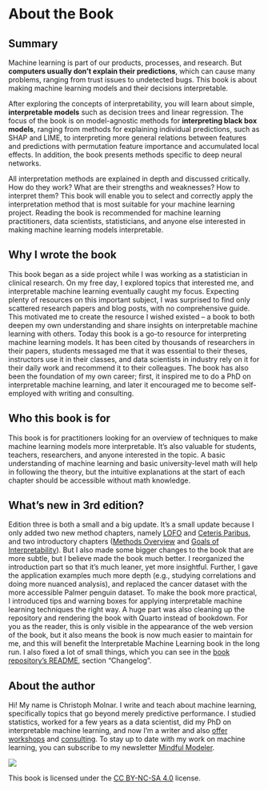 # About the Book {-}

## Summary

Machine learning is part of our products, processes, and research.
But **computers usually don't explain their predictions**, which can cause many problems, ranging from trust issues to undetected bugs.
This book is about making machine learning models and their decisions interpretable.

After exploring the concepts of interpretability, you will learn about simple, **interpretable models** such as decision trees and linear regression.
The focus of the book is on model-agnostic methods for **interpreting black box models**, ranging from methods for explaining individual predictions, such as SHAP and LIME, to interpreting more general relations between features and predictions with permutation feature importance and accumulated local effects.
In addition, the book presents methods specific to deep neural networks.

All interpretation methods are explained in depth and discussed critically.
How do they work?
What are their strengths and weaknesses?
How to interpret them?
This book will enable you to select and correctly apply the interpretation method that is most suitable for your machine learning project.
Reading the book is recommended for machine learning practitioners, data scientists, statisticians, and anyone else interested in making machine learning models interpretable.

##  Why I wrote the book

<!-- high-level view of books journey -->
This book began as a side project while I was working as a statistician in clinical research.
On my free day, I explored topics that interested me, and interpretable machine learning eventually caught my focus.
Expecting plenty of resources on this important subject, I was surprised to find only scattered research papers and blog posts, with no comprehensive guide.
This motivated me to create the resource I wished existed -- a book to both deepen my own understanding and share insights on interpretable machine learning with others.
Today this book is a go-to resource for interpreting machine learning models.
It has been cited by thousands of researchers in their papers, students messaged me that it was essential to their theses, instructors use it in their classes, and data scientists in industry rely on it for their daily work and recommend it to their colleagues.
The book has also been the foundation of my own career; first, it inspired me to do a PhD on interpretable machine learning, and later it encouraged me to become self-employed with writing and consulting.

## Who this book is for

This book is for practitioners looking for an overview of techniques to make machine learning models more interpretable.
It’s also valuable for students, teachers, researchers, and anyone interested in the topic.
A basic understanding of machine learning and basic university-level math will help in following the theory, but the intuitive explanations at the start of each chapter should be accessible without math knowledge.

## What's new in 3rd edition?

Edition three is both a small and a big update.
It's a small update because I only added two new method chapters, namely [LOFO](#lofo) and [Ceteris Paribus](#ceteris-paribus), and two introductory chapters ([Methods Overview](#overview) and [Goals of Interpretability](#goals)).
But I also made some bigger changes to the book that are more subtle, but I believe made the book much better.
I reorganized the introduction part so that it's much leaner, yet more insightful.
Further, I gave the application examples much more depth (e.g., studying correlations and doing more nuanced analysis), and replaced the cancer dataset with the more accessible Palmer penguin dataset.
To make the book more practical, I introduced tips and warning boxes for applying interpretable machine learning techniques the right way.
A huge part was also cleaning up the repository and rendering the book with Quarto instead of bookdown.
For you as the reader, this is only visible in the appearance of the web version of the book, but it also means the book is now much easier to maintain for me, and this will benefit the Interpretable Machine Learning book in the long run.
I also fixed a lot of small things, which you can see in the [book repository's README](https://github.com/christophM/interpretable-ml-book), section "Changelog".

## About the author

Hi!
My name is Christoph Molnar.
I write and teach about machine learning, specifically topics that go beyond merely predictive performance.
I studied statistics, worked for a few years as a data scientist, did my PhD on interpretable machine learning, and now I'm a writer and also [offer workshops](https://christophmolnar.com/workshops/) and [consulting](https://christophmolnar.com/consulting/).
To stay up to date with my work on machine learning, you can subscribe to my newsletter [Mindful Modeler](https://mindfulmodeler.substack.com/).


![](./images/by-nc-sa.jpg)

This book is licensed under the [CC BY-NC-SA 4.0](http://creativecommons.org/licenses/by-nc-sa/4.0/) license.

